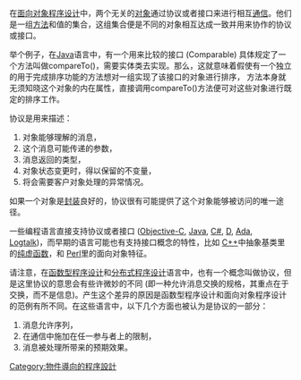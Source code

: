 {{Unreferenced |time=2010-02-14T05:26:44+00:00 }}
{{Expert|time=2015-12-14T03:33:10+00:00}}
在[[面向对象程序设计|面向对象程序设计]]中，两个无关的[[对象|对象]]通过协议或者接口来进行相互[[通信|通信]]。他们是一组[[方法|方法]]和值的集合，这组集合便是不同的对象相互达成一致并用来协作的协议或接口。

举个例子，在[[Java|Java]]语言中，有一个用来比较的接口 (Comparable) 具体规定了一个方法叫做compareTo()，需要实体类去实现。那么，这就意味着假使有一个独立的用于完成排序功能的方法想对一组实现了该接口的对象进行排序， 方法本身就无须知晓这个对象的内在属性，直接调用compareTo()方法便可对这些对象进行既定的排序工作。

协议是用来描述：

#对象能够理解的消息，
#这个消息可能传递的参数，
#消息返回的类型，
#对象状态变更时，得以保留的不变量，
#将会需要客户对象处理的异常情况。

如果一个对象是[[封装|封装]]良好的，协议很有可能提供了这个对象能够被访问的唯一途径。

一些编程语言直接支持协议或者接口 ([[Objective-C|Objective-C]], [[Java|Java]], [[C♯|C#]], [[D|D]], [[Ada|Ada]], [[Logtalk|Logtalk]])，而早期的语言可能也有支持接口概念的特性，比如 [[C++|C++]]中抽象基类里的[[纯虚函数|纯虚函数]]，和 [[Perl|Perl]]里的面向对象特征。

请注意，在[[函数型程序设计|函数型程序设计]]和[[分布式程序设计|分布式程序设计]]语言中，也有一个概念叫做协议，但是这里协议的意思会有些许微妙的不同 (即一种允许消息交换的规格，其重点在于交换，而不是信息)。产生这个差异的原因是函数型程序设计和面向对象程序设计的范例有所不同。在这些语言中，以下几个方面也被认为是协议的一部分：

#消息允许序列，
#在通信中施加在任一参与者上的限制，
#消息被处理所带来的预期效果。

[[Category:物件導向的程序設計|Category:物件導向的程序設計]]